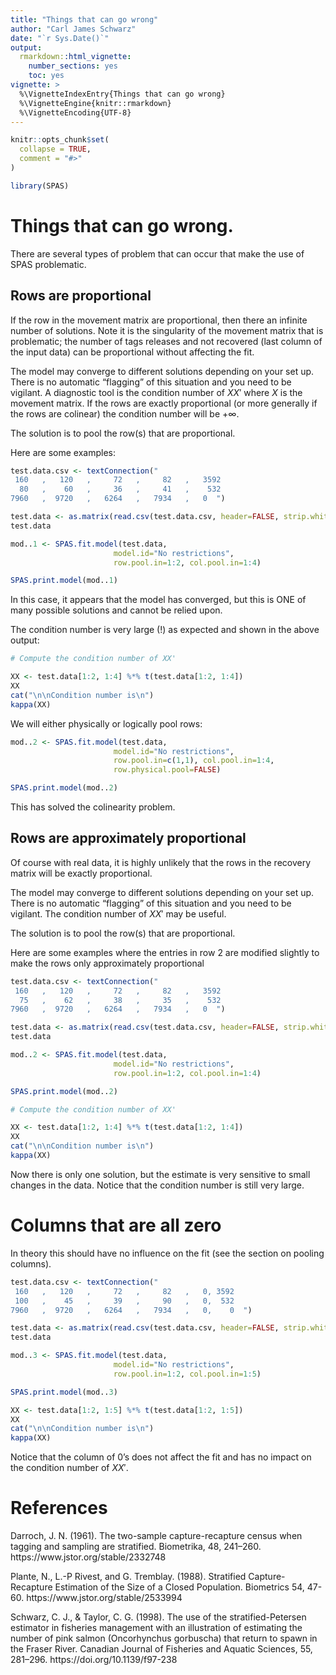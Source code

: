 ```yaml
---
title: "Things that can go wrong"
author: "Carl James Schwarz"
date: "`r Sys.Date()`"
output:
  rmarkdown::html_vignette:
    number_sections: yes
    toc: yes
vignette: >
  %\VignetteIndexEntry{Things that can go wrong} 
  %\VignetteEngine{knitr::rmarkdown} 
  %\VignetteEncoding{UTF-8}
---
```


```r
knitr::opts_chunk$set(
  collapse = TRUE,
  comment = "#>"
)

library(SPAS)  

```

# Things that can go wrong.
There are several types of problem that can occur that make the use of 
SPAS problematic.

## Rows are proportional
If the row in the movement matrix are proportional, then there an infinite
number of solutions. Note it is the singularity of the movement matrix 
that is problematic; the number of tags releases and not recovered (last column of
the input data) can be proportional without affecting the fit.

The model may converge to different solutions depending on your set up.
There is no automatic "flagging" of this situation and you need
to be vigilant. A diagnostic tool is the condition number of
$XX'$ where $X$ is the movement matrix. If the rows are exactly 
proportional (or more generally if the rows are colinear) the
condition number will be $+\infty$. 

The solution is to pool the row(s) that are proportional.

Here are some examples:

```r

test.data.csv <- textConnection("
 160   ,   120   ,     72   ,     82   ,   3592
  80   ,    60   ,     36   ,     41   ,    532
7960   ,  9720   ,   6264   ,   7934   ,   0  ")

test.data <- as.matrix(read.csv(test.data.csv, header=FALSE, strip.white=TRUE))
test.data

mod..1 <- SPAS.fit.model(test.data,
                       model.id="No restrictions",
                       row.pool.in=1:2, col.pool.in=1:4)

SPAS.print.model(mod..1)
```

In this case, it appears that the model has converged, but this is ONE of many possible 
solutions and cannot be relied upon.

The condition number is very large (!) as expected and shown in the above output:
```r
# Compute the condition number of XX'

XX <- test.data[1:2, 1:4] %*% t(test.data[1:2, 1:4])
XX
cat("\n\nCondition number is\n")
kappa(XX)
```

We will either physically or logically pool rows:
```r
mod..2 <- SPAS.fit.model(test.data,
                       model.id="No restrictions",
                       row.pool.in=c(1,1), col.pool.in=1:4, 
                       row.physical.pool=FALSE)

SPAS.print.model(mod..2)
```

This has solved the colinearity problem.

## Rows are approximately proportional
Of course with real data, it is highly unlikely that the rows in the
recovery matrix will be exactly proportional. 

The model may converge to different solutions depending on your set up.
There is no automatic "flagging" of this situation and you need
to be vigilant. The condition number of $XX'$ may be useful.

The solution is to pool the row(s) that are proportional.

Here are some examples where the entries in row 2 are modified
slightly to make the rows only approximately proportional

```r

test.data.csv <- textConnection("
 160   ,   120   ,     72   ,     82   ,   3592
  75   ,    62   ,     38   ,     35   ,    532
7960   ,  9720   ,   6264   ,   7934   ,   0  ")

test.data <- as.matrix(read.csv(test.data.csv, header=FALSE, strip.white=TRUE))
test.data

mod..2 <- SPAS.fit.model(test.data,
                       model.id="No restrictions",
                       row.pool.in=1:2, col.pool.in=1:4)

SPAS.print.model(mod..2)

# Compute the condition number of XX'

XX <- test.data[1:2, 1:4] %*% t(test.data[1:2, 1:4])
XX
cat("\n\nCondition number is\n")
kappa(XX)
```

Now there is only one solution, but the estimate is very sensitive
to small changes in the data. Notice that the condition number
is still very large.


# Columns that are all zero
In theory this should have no influence on the fit (see the 
section on pooling columns). 

```r

test.data.csv <- textConnection("
 160   ,   120   ,     72   ,     82   ,   0, 3592
 100   ,    45   ,     39   ,     90   ,   0,  532
7960   ,  9720   ,   6264   ,   7934   ,   0,    0  ")

test.data <- as.matrix(read.csv(test.data.csv, header=FALSE, strip.white=TRUE))
test.data

mod..3 <- SPAS.fit.model(test.data,
                       model.id="No restrictions",
                       row.pool.in=1:2, col.pool.in=1:5)

SPAS.print.model(mod..3)

XX <- test.data[1:2, 1:5] %*% t(test.data[1:2, 1:5])
XX
cat("\n\nCondition number is\n")
kappa(XX)
```

Notice that the column of 0's does not affect the fit
and has no impact on the condition number of $XX'$.


# References
Darroch, J. N. (1961). The two-sample capture-recapture census when tagging and sampling are stratified. Biometrika, 48, 241–260.
https://www.jstor.org/stable/2332748

Plante, N., L.-P Rivest, and G. Tremblay. (1988). Stratified Capture-Recapture Estimation of the Size of a Closed Population. Biometrics 54, 47-60.
https://www.jstor.org/stable/2533994

Schwarz, C. J., & Taylor, C. G. (1998). The use of the stratified-Petersen estimator in fisheries management with an illustration of estimating the number of pink salmon (Oncorhynchus gorbuscha) that return to spawn in the Fraser River. Canadian Journal of Fisheries and Aquatic Sciences, 55, 281–296.
https://doi.org/10.1139/f97-238


